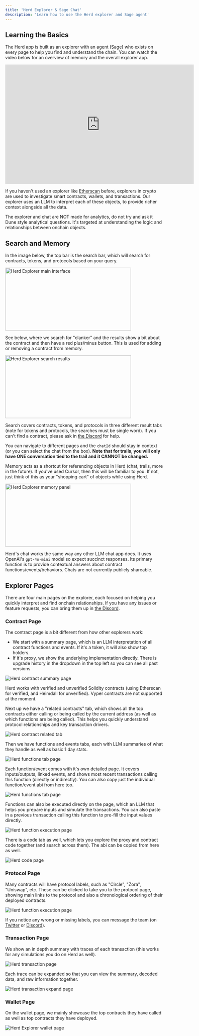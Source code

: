 ```yaml
---
title: 'Herd Explorer & Sage Chat'
description: 'Learn how to use the Herd explorer and Sage agent'
---
```


## Learning the Basics

The Herd app is built as an explorer with an agent (Sage) who exists on every page to help you find and understand the chain. You can watch the video below for an overview of memory and the overall explorer app. 

<Frame>
  <iframe
    width="600"
    height="380"
    src="https://www.youtube.com/embed/zUeGxxJOr2g"
    title="YouTube video player"
    frameborder="0"
    allow="accelerometer; autoplay; clipboard-write; encrypted-media; gyroscope; picture-in-picture"
    allowfullscreen
  ></iframe>
</Frame>

If you haven't used an explorer like [Etherscan](https://etherscan.io) before, explorers in crypto are used to investigate smart contracts, wallets, and transactions. Our explorer uses an LLM to interpret each of these objects, to provide richer context alongside all the data. 

<Info>The explorer and chat are NOT made for analytics, do not try and ask it Dune style analytical questions. It's targeted at understanding the logic and relationships between onchain objects.</Info>


## Search and Memory

In the image below, the top bar is the search bar, which will search for contracts, tokens, and protocols based on your query. 

<Frame>
  <img 
    src="/images/explorer-main.png" 
    alt="Herd Explorer main interface" 
    width="400"
    height="200"
  />
</Frame>

See below, where we search for "clanker" and the results show a bit about the contract and then have a red plus/minus button. This is used for adding or removing a contract from memory.

<Frame>
  <img 
    src="/images/explorer-search.png" 
    alt="Herd Explorer search results" 
    width="400"
    height="200"
  />
</Frame>

Search covers contracts, tokens, and protocols in three different result tabs (note for tokens and protocols, the searches must be single word). If you can't find a contract, please ask in [the Discord](https://discord.gg/NsfPWZZuKU) for help.

You can navigate to different pages and the `chatId` should stay in context (or you can select the chat from the box). **Note that for trails, you will only have ONE conversation tied to the trail and it CANNOT be changed.**

Memory acts as a shortcut for referencing objects in Herd (chat, trails, more in the future). If you've used Cursor, then this will be familiar to you. If not, just think of this as your "shopping cart" of objects while using Herd.

<Frame>
  <img 
    src="/images/explorer-memory.png" 
    alt="Herd Explorer memory panel" 
    width="400"
    height="200"
  />
</Frame>

Herd's chat works the same way any other LLM chat app does. It uses OpenAI's `gpt-4o-mini` model so expect succinct responses. Its primary function is to provide contextual answers about contract functions/events/behaviors. Chats are not currently publicly shareable.

## Explorer Pages

There are four main pages on the explorer, each focused on helping you quickly interpret and find onchain relationships. If you have any issues or feature requests, you can bring them up in [the Discord](https://discord.gg/NsfPWZZuKU).

### Contract Page

The contract page is a bit different from how other explorers work:
- We start with a summary page, which is an LLM interpretation of all contract functions and events. If it's a token, it will also show top holders.
- If it's proxy, we show the underlying implementation directly. There is upgrade history in the dropdown in the top left so you can see all past versions

<Frame>
  <img 
    src="/images/explorer-contract.png" 
    alt="Herd contract summary page" 
  />
</Frame>

<Note>Herd works with verified and unverified Solidity contracts (using Etherscan for verified, and Heimdall for unverified). Vyper contracts are not supported at the moment.</Note>

Next up we have a "related contracts" tab, which shows all the top contracts either calling or being called by the current address (as well as which functions are being called). This helps you quickly understand protocol relationships and key transaction drivers.

<Frame>
  <img 
    src="/images/explorer-related.png" 
    alt="Herd contract related tab" 
  />
</Frame>

Then we have functions and events tabs, each with LLM summaries of what they handle as well as basic 1 day stats.

<Frame>
  <img 
    src="/images/explorer-functions-tab.png" 
    alt="Herd functions tab page" 
  />
</Frame>

Each function/event comes with it's own detailed page. It covers inputs/outputs, linked events, and shows most recent transactions calling this function (directly or indirectly). You can also copy just the individual function/event abi from here too.

<Frame>
  <img 
    src="/images/explorer-function-details.png" 
    alt="Herd functions tab page" 
  />
</Frame>

Functions can also be executed directly on the page, which an LLM that helps you prepare inputs and simulate the transactions. You can also paste in a previous transaction calling this function to pre-fill the input values directly.

<Frame>
  <img 
    src="/images/explorer-function-execute.png" 
    alt="Herd function execution page" 
  />
</Frame>

There is a code tab as well, which lets you explore the proxy and contract code together (and search across them). The abi can be copied from here as well.

<Frame>
  <img 
    src="/images/explorer-code.png" 
    alt="Herd code page" 
  />
</Frame>

### Protocol Page

Many contracts will have protocol labels, such as "Circle", "Zora", "Uniswap", etc. These can be clicked to take you to the protocol page, showing main links to the protocol and also a chronological ordering of their deployed contracts.

<Frame>
  <img 
    src="/images/explorer-protocol.png" 
    alt="Herd function execution page" 
  />
</Frame>

If you notice any wrong or missing labels, you can message the team (on [Twitter](https://x.com/herd_eco) or [Discord](https://discord.gg/NsfPWZZuKU)).

### Transaction Page

We show an in depth summary with traces of each transaction (this works for any simulations you do on Herd as well).

<Frame>
  <img 
    src="/images/explorer-transaction.png" 
    alt="Herd transaction page" 
  />
</Frame>

Each trace can be expanded so that you can view the summary, decoded data, and raw information together.

<Frame>
  <img 
    src="/images/explorer-transaction-expand.png" 
    alt="Herd transaction expand page" 
  />
</Frame>

### Wallet Page

On the wallet page, we mainly showcase the top contracts they have called as well as top contracts they have deployed.

<Frame>
  <img 
    src="/images/explorer-wallet-page.png" 
    alt="Herd Explorer wallet page" 
  />
</Frame>